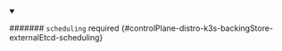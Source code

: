 


<details className="config-field" data-expandable="true" open>
<summary>

####### `scheduling` <span className="config-field-required" data-required="false">required</span> <span className="config-field-type"></span> <span className="config-field-default"></span> <span className="config-field-enum"></span> {#controlPlane-distro-k3s-backingStore-externalEtcd-scheduling}



</summary>

<PartialSchedulingreference />


</details>

